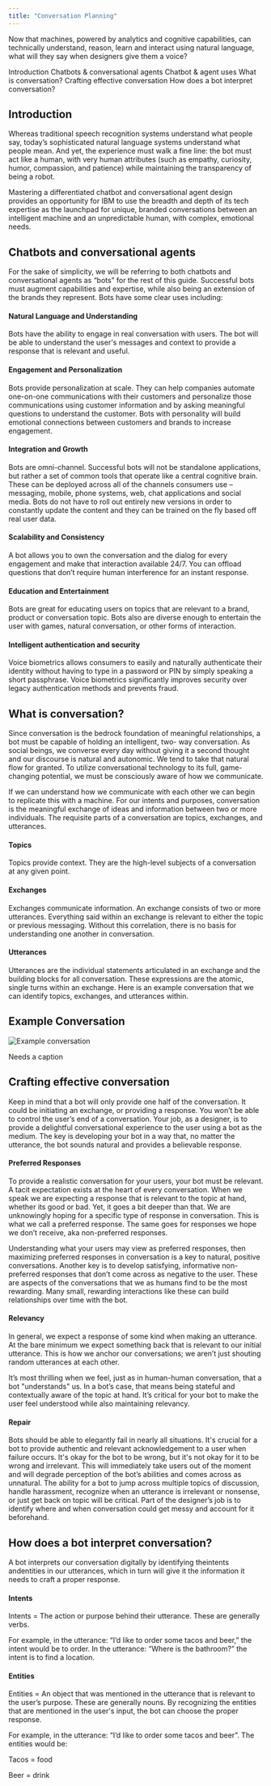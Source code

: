 ```yaml
---
title: "Conversation Planning"
---
```


<PageDescription>

  Now that machines, powered by analytics and cognitive capabilities, can technically understand, reason, learn and interact using natural language, what will they say when designers give them a voice?

</PageDescription>

<AnchorLinks>
  <AnchorLink>Introduction</AnchorLink>
  <AnchorLink>Chatbots & conversational agents</AnchorLink>
  <AnchorLink>Chatbot & agent uses</AnchorLink>
  <AnchorLink>What is conversation?</AnchorLink>
  <AnchorLink>Crafting effective conversation</AnchorLink>
  <AnchorLink>How does a bot interpret conversation?</AnchorLink>
</AnchorLinks>


## Introduction
Whereas traditional speech recognition systems understand what people say, today’s sophisticated natural language systems understand what people mean. And yet, the experience must walk a fine line: the bot must act like a human, with very human attributes (such as empathy, curiosity, humor, compassion, and patience) while maintaining the transparency of being a robot.

Mastering a differentiated chatbot and conversational agent design provides an opportunity for IBM to use the breadth and depth of its tech expertise as the launchpad for unique, branded conversations between an intelligent machine and an unpredictable human, with complex, emotional needs.


## Chatbots and conversational agents
For the sake of simplicity, we will be referring to both chatbots and conversational agents as “bots” for the rest of this guide. Successful bots must augment capabilities and expertise, while also being an extension of the brands they represent. Bots have some clear uses including:

#### Natural Language and Understanding
Bots have the ability to engage in real conversation with users. The bot will be able to understand the user's messages and context to provide a response that is relevant and useful.

#### Engagement and Personalization
Bots provide personalization at scale. They can help companies automate one-on-one communications with their customers and personalize those communications using customer information and by asking meaningful questions to understand the customer. Bots with personality will build emotional connections between customers and brands to increase engagement.

#### Integration and Growth
Bots are omni-channel. Successful bots will not be standalone applications, but rather a set of common tools that operate like a central cognitive brain. These can be deployed across all of the channels consumers use – messaging, mobile, phone systems, web, chat applications and social media. Bots do not have to roll out entirely new versions in order to constantly update the content and they can be trained on the fly based off real user data.

#### Scalability and Consistency
A bot allows you to own the conversation and the dialog for every engagement and make that interaction available 24/7. You can offload questions that don’t require human interference for an instant response.

#### Education and Entertainment
Bots are great for educating users on topics that are relevant to a brand, product or conversation topic. Bots also are diverse enough to entertain the user with games, natural conversation, or other forms of interaction.

#### Intelligent authentication and security
Voice biometrics allows consumers to easily and naturally authenticate their identity without having to type in a password or PIN by simply speaking a short passphrase. Voice biometrics significantly improves security over legacy authentication methods and prevents fraud.

## What is conversation?

Since conversation is the bedrock foundation of meaningful relationships, a bot must be capable of holding an intelligent, two- way conversation. As social beings, we converse every day without giving it a second thought and our discourse is natural and autonomic. We tend to take that natural flow for granted. To utilize conversational technology to its full, game-changing potential, we must be consciously aware of how we communicate.

If we can understand how we communicate with each other we can begin to replicate this with a machine. For our intents and purposes, conversation is the meaningful exchange of ideas and information between two or more individuals. The requisite parts of a conversation are topics, exchanges, and utterances.

#### Topics
Topics provide context. They are the high-level subjects of a conversation at any given point.

#### Exchanges
Exchanges communicate information. An exchange consists of two or more utterances. Everything said within an exchange is relevant to either the topic or previous messaging. Without this correlation, there is no basis for understanding one another in conversation.

#### Utterances
Utterances are the individual statements articulated in an exchange and the building blocks for all conversation. These expressions are the atomic, single turns within an exchange. Here is an example conversation that we can identify topics, exchanges, and utterances within.


## Example Conversation
<Row>
<Column colSm={4} colMd={4} colLg={6}>

![Example conversation](../../images/conversation/Image_1.png)

<Caption fullWidth>
  Needs a caption
</Caption>
</Column>
</Row>

## Crafting effective conversation
Keep in mind that a bot will only provide one half of the conversation. It could be initiating an exchange, or providing a response. You won’t be able to control the user’s end of a conversation. Your job, as a designer, is to provide a delightful conversational experience to the user using a bot as the medium. The key is developing your bot in a way that, no matter the utterance, the bot sounds natural and provides a believable response.

#### Preferred Responses
To provide a realistic conversation for your users, your bot must be relevant. A tacit expectation exists at the heart of every conversation. When we speak we are expecting a response that is relevant to the topic at hand, whether its good or bad. Yet, it goes a bit deeper than that. We are unknowingly hoping for a specific type of response in conversation. This is what we call a preferred response. The same goes for responses we hope we don’t receive, aka non-preferred responses.

Understanding what your users may view as preferred responses, then maximizing preferred responses in conversation is a key to natural, positive conversations. Another key is to develop satisfying, informative non-preferred responses that don’t come across as negative to the user. These are aspects of the conversations that we as humans find to be the most rewarding. Many small, rewarding interactions like these can build relationships over time with the bot.

#### Relevancy
In general, we expect a response of some kind when making an utterance. At the bare minimum we expect something back that is relevant to our initial utterance. This is how we anchor our conversations; we aren’t just shouting random utterances at each other.

It’s most thrilling when we feel, just as in human-human conversation, that a bot "understands" us. In a bot’s case, that means being stateful and contextually aware of the topic at hand. It’s critical for your bot to make the user feel understood while also maintaining relevancy.

#### Repair
Bots should be able to elegantly fail in nearly all situations. It's crucial for a bot to provide authentic and relevant acknowledgement to a user when failure occurs. It's okay for the bot to be wrong, but it's not okay for it to be wrong and irrelevant. This will immediately take users out of the moment and will degrade perception of the bot’s abilities and comes across as unnatural. The ability for a bot to jump across multiple topics of discussion, handle harassment, recognize when an utterance is irrelevant or nonsense, or just get back on topic will be critical. Part of the designer’s job is to identify where and when conversation could get messy and account for it beforehand. 

## How does a bot interpret conversation?
A bot interprets our conversation digitally by identifying theintents andentities in our utterances, which in turn will give it the information it needs to craft a proper response.

#### Intents
Intents = The action or purpose behind their utterance. These are generally verbs.

For example, in the utterance: “I’d like to order some tacos and beer,” the intent would be to order. In the utterance: “Where is the bathroom?” the intent is to find a location.

#### Entities
Entities = An object that was mentioned in the utterance that is relevant to the user’s purpose. These are generally nouns. By recognizing the entities that are mentioned in the user's input, the bot can choose the proper response.

For example, in the utterance: “I’d like to order some tacos and beer”. The entities would be:

Tacos = food

Beer = drink
